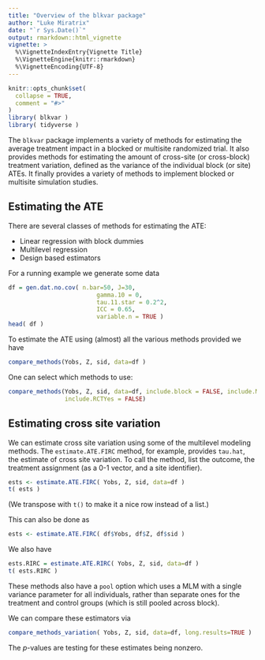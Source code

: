 ```yaml
---
title: "Overview of the blkvar package"
author: "Luke Miratrix"
date: "`r Sys.Date()`"
output: rmarkdown::html_vignette
vignette: >
  %\VignetteIndexEntry{Vignette Title}
  %\VignetteEngine{knitr::rmarkdown}
  %\VignetteEncoding{UTF-8}
---
```


```r
knitr::opts_chunk$set(
  collapse = TRUE,
  comment = "#>"
)
library( blkvar )
library( tidyverse )
```

The `blkvar` package implements a variety of methods for estimating the average treatment impact in a blocked or multisite randomized trial. It also provides methods for estimating the amount of cross-site (or cross-block) treatment variation, defined as the variance of the individual block (or site) ATEs. It finally provides a variety of methods to implement blocked or multisite simulation studies.

## Estimating the ATE

There are several classes of methods for estimating the ATE:

* Linear regression with block dummies
* Multilevel regression
* Design based estimators
    
For a running example we generate some data
```r
df = gen.dat.no.cov( n.bar=50, J=30,
                         gamma.10 = 0,
                         tau.11.star = 0.2^2,
                         ICC = 0.65,
                         variable.n = TRUE )
head( df )
```

To estimate the ATE using (almost) all the various methods provided we have
```r
compare_methods(Yobs, Z, sid, data=df )
```

One can select which methods to use:
```r
compare_methods(Yobs, Z, sid, data=df, include.block = FALSE, include.MLM = FALSE,
                include.RCTYes = FALSE)
```

## Estimating cross site variation

We can estimate cross site variation using some of the multilevel modeling methods.  The `estimate.ATE.FIRC` method, for example, provides `tau.hat`, the estimate of cross site variation. To call the method, list the outcome, the treatment assignment (as a 0-1 vector, and a site identifier).
```r
ests <- estimate.ATE.FIRC( Yobs, Z, sid, data=df )
t( ests )
```
(We transpose with `t()` to make it a nice row instead of a list.)

This can also be done as
```r
ests <- estimate.ATE.FIRC( df$Yobs, df$Z, df$sid )
```


We also have
```r
ests.RIRC = estimate.ATE.RIRC( Yobs, Z, sid, data=df )
t( ests.RIRC )
```

These methods also have a `pool` option which uses a MLM with a single variance parameter for all individuals, rather than separate ones for the treatment and control groups (which is still pooled across block).

We can compare these estimators via
```r
compare_methods_variation( Yobs, Z, sid, data=df, long.results=TRUE )
```
The $p$-values are testing for these estimates being nonzero.

